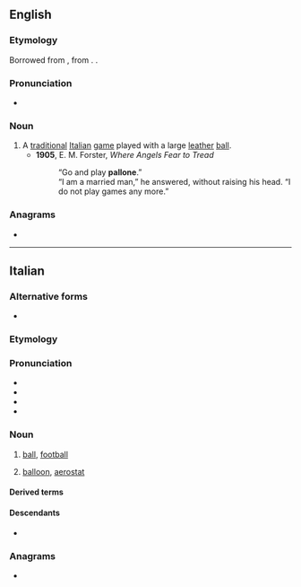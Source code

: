 {{also|Pallone}}
==English==

===Etymology===
Borrowed from {{bor|en|it|pallone||large ball}}, from {{m|it|palla||ball}}. {{doublet|en|balloon}}.

===Pronunciation===
* {{rhymes|en|əʊni}}

===Noun===
{{en-noun|-}}

# A [[traditional]] [[Italian]] [[game]] played with a large [[leather]] [[ball]].
#* '''1905''', E. M. Forster, ''Where Angels Fear to Tread''
#*: “Go and play '''pallone'''.”<br>“I am a married man,” he answered, without raising his head. “I do not play games any more.”

===Anagrams===
* {{anagrams|en|a=aellnop|pleonal|pœnall}}

----

==Italian==

===Alternative forms===
* {{alter|it|balone|ballone||northern}}

===Etymology===
{{suffix|it|palla|one}}

===Pronunciation===
* {{it-IPA|pallóne}}
* {{audio|it|LL-Q652 (ita)-Happypheasant-pallone.wav|Audio}}
* {{rhymes|it|one}}
* {{hyphenation|it|pal|ló|ne}}

===Noun===
{{it-noun|m}}

# [[ball]], [[football]]
#: {{ux|it|''Utilizziamo un sistema di tracciamento ottico per trovare le coordinate x, y e z di ciascun giocatore, del '''pallone''' e dell'arbitro.''|We use an optical tracking system to work out the x, y and z coordinates for each player, the ball and the referee.}}
# [[balloon]], [[aerostat]]

====Derived terms====
{{der3|it|{{l|it|pallone sonda||weather balloon}}}}

====Descendants====
* {{desctree|bor=1|frm|ballon|q=via northern variants}}

===Anagrams===
* {{l|it|panello}}